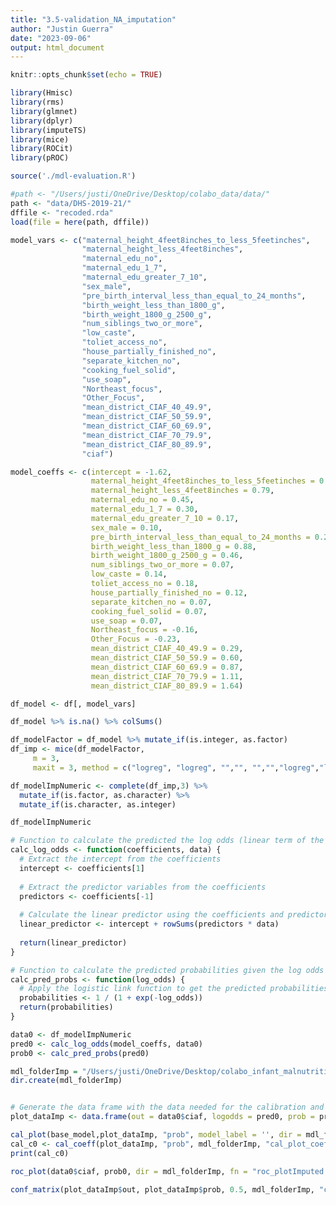 ```yaml
---
title: "3.5-validation_NA_imputation"
author: "Justin Guerra"
date: "2023-09-06"
output: html_document
---
```


```r
knitr::opts_chunk$set(echo = TRUE)
```


```r
library(Hmisc)
library(rms)
library(glmnet)
library(dplyr)
library(imputeTS)
library(mice)
library(ROCit)
library(pROC)
```

```r
source('./mdl-evaluation.R')
```

```r
#path <- "/Users/justi/OneDrive/Desktop/colabo_data/data/"
path <- "data/DHS-2019-21/"
dffile <- "recoded.rda"
load(file = here(path, dffile))
```

```r
model_vars <- c("maternal_height_4feet8inches_to_less_5feetinches",
                "maternal_height_less_4feet8inches",
                "maternal_edu_no",
                "maternal_edu_1_7",
                "maternal_edu_greater_7_10",
                "sex_male",
                "pre_birth_interval_less_than_equal_to_24_months",
                "birth_weight_less_than_1800_g",
                "birth_weight_1800_g_2500_g",
                "num_siblings_two_or_more",
                "low_caste",
                "toliet_access_no",
                "house_partially_finished_no",
                "separate_kitchen_no",
                "cooking_fuel_solid",
                "use_soap",
                "Northeast_focus",
                "Other_Focus",
                "mean_district_CIAF_40_49.9",
                "mean_district_CIAF_50_59.9",
                "mean_district_CIAF_60_69.9",
                "mean_district_CIAF_70_79.9",
                "mean_district_CIAF_80_89.9",
                "ciaf")

model_coeffs <- c(intercept = -1.62,  
                  maternal_height_4feet8inches_to_less_5feetinches = 0.34, 
                  maternal_height_less_4feet8inches = 0.79,
                  maternal_edu_no = 0.45,
                  maternal_edu_1_7 = 0.30,
                  maternal_edu_greater_7_10 = 0.17,
                  sex_male = 0.10,
                  pre_birth_interval_less_than_equal_to_24_months = 0.23,
                  birth_weight_less_than_1800_g = 0.88,
                  birth_weight_1800_g_2500_g = 0.46,
                  num_siblings_two_or_more = 0.07,
                  low_caste = 0.14,
                  toliet_access_no = 0.18,
                  house_partially_finished_no = 0.12,
                  separate_kitchen_no = 0.07,
                  cooking_fuel_solid = 0.07,
                  use_soap = 0.07,
                  Northeast_focus = -0.16,
                  Other_Focus = -0.23,
                  mean_district_CIAF_40_49.9 = 0.29,
                  mean_district_CIAF_50_59.9 = 0.60,
                  mean_district_CIAF_60_69.9 = 0.87,
                  mean_district_CIAF_70_79.9 = 1.11,
                  mean_district_CIAF_80_89.9 = 1.64)

df_model <- df[, model_vars] 

```

```r
df_model %>% is.na() %>% colSums()
```



```r
df_modelFactor = df_model %>% mutate_if(is.integer, as.factor) 
df_imp <- mice(df_modelFactor,
     m = 3,
     maxit = 3, method = c("logreg", "logreg", "","", "","","logreg","logreg", "logreg","logreg", "logreg", "logreg", "","logreg", "logreg","","","","", "","","","","logreg"))

```
```r
df_modelImpNumeric <- complete(df_imp,3) %>% 
  mutate_if(is.factor, as.character) %>% 
  mutate_if(is.character, as.integer)

df_modelImpNumeric
```



```r
# Function to calculate the predicted the log odds (linear term of the model)
calc_log_odds <- function(coefficients, data) {
  # Extract the intercept from the coefficients
  intercept <- coefficients[1]
  
  # Extract the predictor variables from the coefficients
  predictors <- coefficients[-1]
  
  # Calculate the linear predictor using the coefficients and predictor values
  linear_predictor <- intercept + rowSums(predictors * data)
  
  return(linear_predictor)
}

# Function to calculate the predicted probabilities given the log odds
calc_pred_probs <- function(log_odds) {
  # Apply the logistic link function to get the predicted probabilities
  probabilities <- 1 / (1 + exp(-log_odds))
  return(probabilities)
}
```


```r
data0 <- df_modelImpNumeric
pred0 <- calc_log_odds(model_coeffs, data0)
prob0 <- calc_pred_probs(pred0)
```



```r
mdl_folderImp = "/Users/justi/OneDrive/Desktop/colabo_infant_malnutrition/mdl_validationImputation/"
dir.create(mdl_folderImp)


# Generate the data frame with the data needed for the calibration and ROC plots
plot_dataImp <- data.frame(out = data0$ciaf, logodds = pred0, prob = prob0)

cal_plot(base_model,plot_dataImp, "prob", model_label = '', dir = mdl_folderImp, fn = "cal_plotImputed.pdf")
cal_c0 <- cal_coeff(plot_dataImp, "prob", mdl_folderImp, "cal_plot_coefficientsImputed.txt")
print(cal_c0)

roc_plot(data0$ciaf, prob0, dir = mdl_folderImp, fn = "roc_plotImputed.pdf")
```

```r
conf_matrix(plot_dataImp$out, plot_dataImp$prob, 0.5, mdl_folderImp, "conf_matrixImp.txt")
```

